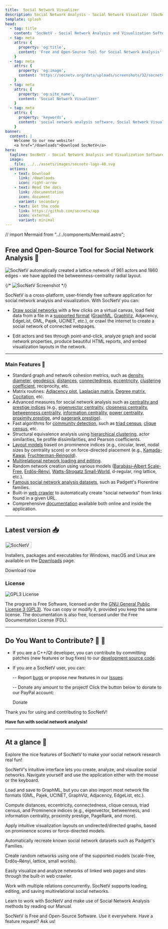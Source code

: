 ```yaml
---
title:  Social Network Visualizer 
description: Social Network Analysis - Social Network Visualizer (SocNetV) is a user-friendly and free software tool for Social Network Analysis and Visualization.
template: splash
head:
  - tag: title
    content: 'SocNetV - Social Network Analysis and Visualization Software'
  - tag: meta
    attrs: { 
      property: 'og:title',
      content: 'Free and Open-Source Tool for Social Network Analysis'
    }
  - tag: meta
    attrs: { 
      property: 'og:image',
      content: 'https://socnetv.org/data/uploads/screenshots/32/socnetv-32-lattice-961n-1860e-layout-bc.png'
    }
  - tag: meta
    attrs: { 
      property: 'og:site_name',
      content: 'Social Network Visualizer'
    }
  - tag: meta
    attrs: { 
      property: 'keywords',
      content: 'social network analysis software, Social Network Visualizer, social network analysis, SocNetV, SNA, social networks, graphs, social network visualization, network layout, social network analysis tool, Dimitris Kalamaras,GPL, Windows, Linux, Mac, social network analysis datasets, centrality, graph theory'
    }
banner:
  content: |
    Welcome to our new website! 
    <a href="/downloads">Download SocNetV</a>
hero:
  tagline: SocNetV - Social Network Analysis and Visualization Software
  image:
    file: ../../assets/images/socnetv-logo-40.svg
  actions:
    - text: Download
      link: /downloads
      icon: right-arrow
    - text: Read the docs
      link: /documentation
      icon: document
      variant: secondary
    - text: Get the code 
      link: https://github.com/socnetv/app
      icon: external
      variant: minimal
---
```


// import Mermaid from "../../components/Mermaid.astro";


<BaseLayout title="Home" description="Welcome to SocNetV">


## Free and Open-Source Tool for Social Network Analysis 🌟 

<Image loading src={myImage} alt="SocNetV automatically created a lattice network of 961 actors and 1860 edges - we have applied the betweenness-centrality radial layout." />

{/* ![SocNetV Screenshot](/data/uploads/screenshots/25/socnetv-25-131-actors-citation-Degree-Centrality-Radial-Node-size-color-Layout-outDegree-distribution.png) */}

SocNetV is a cross-platform, user-friendly free software application for social network analysis and visualization. With SocNetV you can:

- [Draw social networks](/manual/gui) with a few clicks on a virtual canvas, load field data from a file in a [supported format](/manual/formats) ([GraphML](/manual/formats/#graphml-files), [GraphViz](/manual/formats/#graphviz-dot-files), Adjacency, EdgeList, GML, Pajek, UCINET, etc.), or crawl the internet to create a social network of connected webpages.

- Edit actors and ties through point-and-click, analyze graph and social network properties, produce beautiful HTML reports, and embed visualization layouts in the network.

---

### Main Features 🚀

- Standard graph and network cohesion metrics, such as [density](/manual/analysis/#cohesion-measures), [diameter](/manual/analysis/#diameter), [geodesics](/manual/analysis/#geodesics-matrix), [distances](/manual/analysis/#distances-matrix), [connectedness](/manual/analysis/#connectedness), [eccentricity](/manual/analysis/#eccentricity), [clustering coefficient](/manual/analysis/#clustering-coefficient), reciprocity, etc.
- Matrix routines: [Adjacency plot](/manual/analysis/#plot-adjacency), [Laplacian matrix](/manual/analysis/#laplacian-matrix), [Degree matrix](manual/analysis/#degree-matrix), [Cocitation](/manual/analysis/#cocitation-matrix), etc.
- Advanced measures for social network analysis such as [centrality and prestige indices](/manual/analysis/#centralities-and-prestige) (e.g., [eigenvector centrality](/manual/analysis/#eigenvector-centrality-or-gould-index-evc), [closeness centrality](/manual/analysis/#closeness-centrality-cc), [betweenness centrality](/manual/analysis/#betweenness-centrality-bc), [information centrality](/manual/analysis/#information-centrality-ic), [power centrality](/manual/analysis/#power-centrality-pc), [proximity prestige](/manual/analysis/#proximity-prestige-pp), and [pagerank prestige](/manual/analysis/#pagerank-prestige-prp)).
- Fast algorithms for [community detection](/manual/analysis/#community-detection), such as [triad census](/manual/analysis/#triad-census), [clique census](/manual/analysis/#clique-census), etc.
- Structural equivalence analysis using [hierarchical clustering](/manual/analysis#hierarchical-cluster-analysis-hca), actor similarities, tie profile dissimilarities, and Pearson coefficients.
- [Layout models](/manual/visualization) based on prominence indices (e.g., circular, level, nodal sizes by centrality score) or on force-directed placement (e.g., [Kamada-Kawai](/manual/visualization#kamada-kawai-layout), [Fruchterman-Reingold](/manual/visualization#fruchterman-reingold-layout)).
- [Multirelational network loading and editing](/manual/gui#relations).
- Random network creation using various models ([Barabási–Albert Scale-Free](/manual/generate/#scale-free-s-f-networks), [Erdős–Rényi](/manual/generate/#erd%C5%91sr%C3%A9nyi-er-networks), [Watts-Strogatz Small-World](/manual/generate/#small-world-sw-networks), d-regular, ring lattice, etc.).
- [Famous social network analysis datasets](/manual/generate/#recreating-famous-datasets), such as Padgett's Florentine families.
- Built-in [web crawler](/manual/generate/#web-crawler-networks-of-webpages) to automatically create "social networks" from links found in a given URL.
- Comprehensive [documentation](/documentation) available both online and inside the application.

---

## Latest version 📥

<p><a href="https://github.com/socnetv/app/releases" target="_blank" rel="nofollow nopener"><img alt="SocNetV latest version" width='84' height='20' src="https://img.shields.io/github/release/socnetv/app.svg" /></a></p>

Installers, packages and executables for Windows, macOS and Linux are available on the [Downloads](/downloads) page. 

<LinkButton href="/downloads" icon="right-arrow" iconPlacement="end">Download now</LinkButton>

### License

![GPL3 License](../../assets/images/gplv3.gif)

The program is Free Software, licensed under the [GNU General Public License 3 (GPL3)](http://www.gnu.org/copyleft/gpl.html). You can copy or modify it, provided you keep the same license. The documentation is also free, licensed under the Free Documentation License (FDL).

---

## Do You Want to Contribute? 🙌 💎

- If you are a C++/Qt developer, you can contribute by committing patches (new features or bug fixes) to our [development source code](https://github.com/socnetv/app/tree/develop).

- If you are a SocNetV user, you can:

  -- Report [bugs](/bugs) or propose new features in our [Issues](https://github.com/socnetv/app/issues).

  -- Donate any amount to the project! Click the button below to donate to our PayPal account:

  <LinkButton href="https://www.paypal.com/donate/?hosted_button_id=XFADB253W6HFC" icon="external" iconPlacement="end">Donate</LinkButton>


Thank you for using and contributing to SocNetV! 

**Have fun with social network analysis!** 

---

## At a glance 👀 

Explore the nice features of SocNetV to make your social network research real fun!

<CardGrid stagger>

  <Card title="Easy User Interface" icon="open-book">
    <p>SocNetV's intuitive interface lets you create, analyze, and visualize social networks. Navigate yourself and use the application either with the mouse or the keyboard.</p>
  </Card>

  <Card title="File Formats" icon="pencil">
    <p>
      Load and save to GraphML, but you can also import most network file formats (GML, Pajek,
      UCINET, GraphViz, Adjacency, EdgeList, etc.).
    </p>
  </Card>

  <Card title="Network Analysis" icon="seti:graphql">
    <p>
      Compute distances, eccentricity, connectedness, clique census, triad census, and Prominence
      indices (e.g., eigenvector, betweenness, and information centrality, proximity prestige,
      PageRank, and more).
    </p>
  </Card>

  <Card title="Visualization" icon="seti:pipeline">
    <p>
      Apply intuitive visualization layouts on undirected/directed graphs, based on prominence
      scores or force-directed models.
    </p>
  </Card>

  <Card title="Famous Networks" icon="seti:favicon">
    <p>Automatically recreate known social network datasets such as Padgett's Families.</p>
  </Card>

  <Card title="Random Networks" icon="random">
    <p>
      Create random networks using one of the supported models (scale-free, Erdős–Rényi, lattice,
      small worlds).
    </p>
  </Card>

  <Card title="Web Crawler" icon="rocket">
    <i className="fa fa-map-o" aria-hidden="true"></i>
    <p>
      Easily visualize and analyze networks of linked web pages and sites through the built-in web
      crawler.
    </p>
  </Card>

  <Card title="Multi-relational" icon="add-document">
    <p>
      Work with multiple relations concurrently. SocNetV supports loading, editing, and saving
      multirelational social networks.
    </p>
  </Card>

  <Card title="Documentation" icon="seti:info">
    <p>
      Learn to work with SocNetV and make use of Social Network Analysis methods by reading our
      Manual.
    </p>
  </Card>

  <Card title="Free Software" icon="linux">
    <p>
      SocNetV is Free and Open-Source Software. Use it everywhere. Have a feature request? Ask us!
    </p>
  </Card>
</CardGrid>

</BaseLayout>
